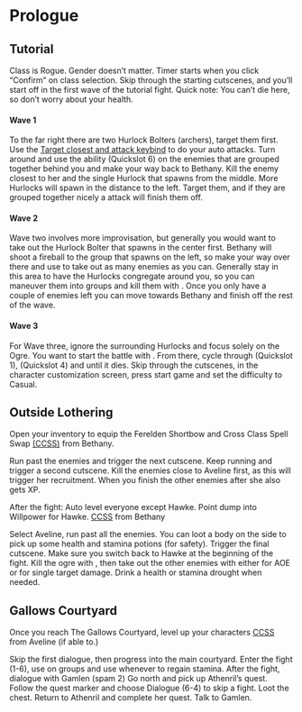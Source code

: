 
# Prologue

## Tutorial

Class is Rogue. Gender doesn’t matter.
Timer starts when you click “Confirm” on class selection.
Skip through the starting cutscenes, and you’ll start off in the first wave of the tutorial fight. Quick note: You can’t die here, so don’t worry about your health. 

#### Wave 1
To the far right there are two Hurlock Bolters (archers), target them first. Use the [Target closest and attack keybind](/docs/da2/welcome/basic-setup#:~:text=Target%20closest%20and%20attack) to do your auto attacks. Turn around and use the <Ability game="DA2" name="Rush"/> ability (Quickslot 6) on the enemies that are grouped together behind you and make your way back to Bethany. Kill the enemy closest to her and the single Hurlock that spawns from the middle. More Hurlocks will spawn in the distance to the left. Target them, and if they are grouped together nicely a <Ability game="DA2" name="Rush"/> attack will finish them off.

#### Wave 2
Wave two involves more improvisation, but generally you would want to take out the Hurlock Bolter that spawns in the center first. Bethany will shoot a fireball to the group that spawns on the left, so make your way over there and use <Ability game="DA2" name="Rush"/> to take out as many enemies as you can. Generally stay in this area to have the Hurlocks congregate around you, so you can maneuver them into groups and kill them with <Ability game="DA2" name="Rush"/>. Once you only have a couple of enemies left you can move towards Bethany and finish off the rest of the wave.

#### Wave 3
For Wave three, ignore the surrounding Hurlocks and focus solely on the Ogre. You want to start the battle with <Ability game="DA2" name="Rush"/>. From there, cycle through <Ability game="DA2" name="Backstab"/> (Quickslot 1), <Ability game="DA2" name="Explosive Strike"/> (Quickslot 4) and <Ability game="DA2" name="Rush"/> until it dies. Skip through the cutscenes, in the character customization screen, press start game and set the difficulty to Casual. 


## Outside Lothering

Open your inventory to equip the Ferelden Shortbow and Cross Class Spell Swap <Tooltip tooltip="Cross Class Spell Swap"> [(CCSS)](../../03-strats/02-cross-class-spell-swap.mdx)</Tooltip> <Ability game="DA2" name="Fireball"/> from Bethany.

Run past the enemies and trigger the next cutscene. Keep running and trigger a second cutscene. 
Kill the enemies close to Aveline first, as this will trigger her recruitment. When you finish the other enemies after she also gets XP.

After the fight:
Auto level everyone except Hawke. 
Point dump into Willpower for Hawke.
<Tooltip tooltip="Cross Class Spell Swap"> [CCSS](../../03-strats/02-cross-class-spell-swap.mdx)</Tooltip> <Ability game="DA2" name="Winters Grasp"/> from Bethany

Select Aveline, run past all the enemies. You can loot a body on the side to pick up some health and stamina potions (for safety). Trigger the final cutscene.
Make sure you switch back to Hawke at the beginning of the fight. Kill the ogre with <Ability game="DA2" name="Winters Grasp"/>, then take out the other enemies with either <Ability game="DA2" name="Fireball"/> for AOE or <Ability game="DA2" name="Winters Grasp"/> for single target damage. 
Drink a health or stamina drought when needed.


## Gallows Courtyard

Once you reach The Gallows Courtyard, level up your characters
<Tooltip tooltip="Cross Class Spell Swap"> [CCSS](../../03-strats/02-cross-class-spell-swap.mdx)</Tooltip> <Ability game="DA2" name="Bolster"/> from Aveline (if able to.)

Skip the first dialogue, then progress into the main courtyard.
Enter the fight (1-6), use <Ability game="DA2" name="Fireball"/> on groups and use <Ability game="DA2" name="Bolster"/> whenever to regain stamina.
After the fight, dialogue with Gamlen (spam 2)
Go north and pick up Athenril’s quest. 
Follow the quest marker and choose Dialogue (6-4) to skip a fight. 
Loot the chest.
Return to Athenril and complete her quest.
Talk to Gamlen.
